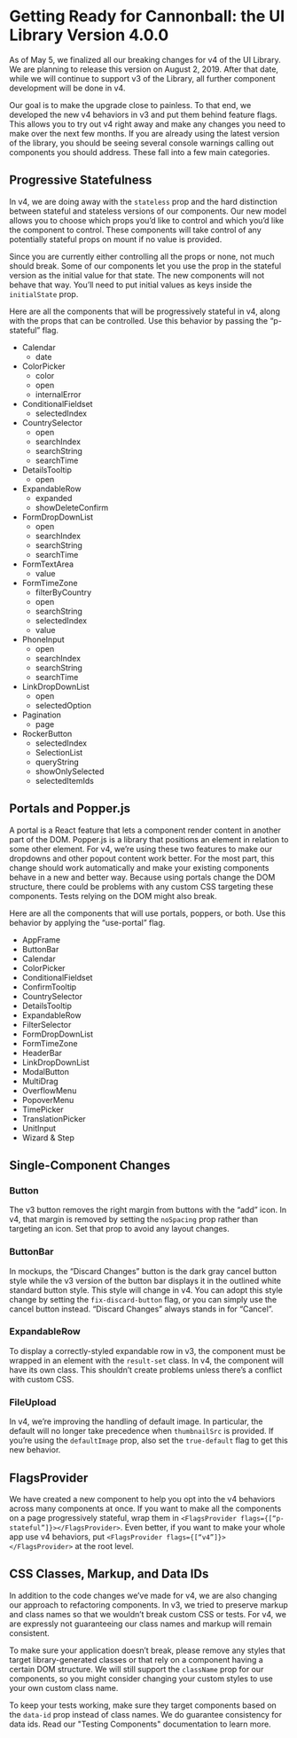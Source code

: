 # Getting Ready for Cannonball: the UI Library Version 4.0.0
As of May 5, we finalized all our breaking changes for v4 of the UI Library. We are planning to release this version on August 2, 2019. After that date, while we will continue to support v3 of the Library, all further component development will be done in v4.

Our goal is to make the upgrade close to painless. To that end, we developed the new v4 behaviors in v3 and put them behind feature flags. This allows you to try out v4 right away and make any changes you need to make over the next few months. If you are already using the latest version of the library, you should be seeing several console warnings calling out components you should address. These fall into a few main categories.

## Progressive Statefulness
In v4, we are doing away with the `stateless` prop and the hard distinction between stateful and stateless versions of our components. Our new model allows you to choose which props you’d like to control and which you’d like the component to control. These components will take control of any potentially stateful props on mount if no value is provided.

Since you are currently either controlling all the props or none, not much should break. Some of our components let you use the prop in the stateful version as the initial value for that state. The new components will not behave that way. You’ll need to put initial values as keys inside the `initialState` prop.

Here are all the components that will be progressively stateful in v4, along with the props that can be controlled. Use this behavior by passing the “p-stateful” flag.

* Calendar
    * date
* ColorPicker
    * color
    * open
    * internalError
* ConditionalFieldset
    * selectedIndex
* CountrySelector
    * open
    * searchIndex
    * searchString
    * searchTime
* DetailsTooltip
    * open
* ExpandableRow
    * expanded
    * showDeleteConfirm
* FormDropDownList
    * open
    * searchIndex
    * searchString
    * searchTime
* FormTextArea
    * value
* FormTimeZone
    * filterByCountry
    * open
    * searchString
    * selectedIndex
    * value
* PhoneInput
    * open
    * searchIndex
    * searchString
    * searchTime
* LinkDropDownList
    * open
    * selectedOption
* Pagination
    * page
* RockerButton
    * selectedIndex
    * SelectionList
    * queryString
    * showOnlySelected
    * selectedItemIds

## Portals and Popper.js
A portal is a React feature that lets a component render content in another part of the DOM. Popper.js is a library that positions an element in relation to some other element. For v4, we’re using these two features to make our dropdowns and other popout content work better. For the most part, this change should work automatically and make your existing components behave in a new and better way. Because using portals change the DOM structure, there could be problems with any custom CSS targeting these components. Tests relying on the DOM might also break.

Here are all the components that will use portals, poppers, or both. Use this behavior by applying the “use-portal” flag.

* AppFrame
* ButtonBar
* Calendar
* ColorPicker
* ConditionalFieldset
* ConfirmTooltip
* CountrySelector
* DetailsTooltip
* ExpandableRow
* FilterSelector
* FormDropDownList
* FormTimeZone
* HeaderBar
* LinkDropDownList
* ModalButton
* MultiDrag
* OverflowMenu
* PopoverMenu
* TimePicker
* TranslationPicker
* UnitInput
* Wizard & Step

## Single-Component Changes
### Button
The v3 button removes the right margin from buttons with the “add” icon. In v4, that margin is removed by setting the `noSpacing` prop rather than targeting an icon. Set that prop to avoid any layout changes.

### ButtonBar
In mockups, the “Discard Changes” button is the dark gray cancel button style while the v3 version of the button bar displays it in the outlined white standard button style. This style will change in v4. You can adopt this style change by setting the `fix-discard-button` flag, or you can simply use the cancel button instead. “Discard Changes” always stands in for “Cancel”.

### ExpandableRow
To display a correctly-styled expandable row in v3, the component must be wrapped in an element with the `result-set` class. In v4, the component will have its own class. This shouldn’t create problems unless there’s a conflict with custom CSS.

### FileUpload
In v4, we’re improving the handling of default image. In particular, the default will no longer take precedence when `thumbnailSrc` is provided. If you’re using the `defaultImage` prop, also set the `true-default` flag to get this new behavior.

## FlagsProvider
We have created a new component to help you opt into the v4 behaviors across many components at once. If you want to make all the components on a page progressively stateful, wrap them in `<FlagsProvider flags={[“p-stateful”]}></FlagsProvider>`. Even better, if you want to make your whole app use v4 behaviors, put `<FlagsProvider flags={[“v4”]}></FlagsProvider>` at the root level.

## CSS Classes, Markup, and Data IDs
In addition to the code changes we’ve made for v4, we are also changing our approach to refactoring components. In v3, we tried to preserve markup and class names so that we wouldn’t break custom CSS or tests. For v4, we are expressly not guaranteeing our class names and markup will remain consistent.

To make sure your application doesn’t break, please remove any styles that target library-generated classes or that rely on a component having a certain DOM structure. We will still support the `className` prop for our components, so you might consider changing your custom styles to use your own custom class name.

To keep your tests working, make sure they target components based on the `data-id` prop instead of class names. We do guarantee consistency for data ids. Read our "Testing Components" documentation to learn more.
